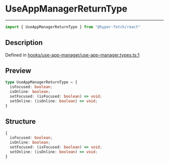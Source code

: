 

# UseAppManagerReturnType

<div class="api-docs__separator" data-reactroot="">

---

</div><div class="api-docs__import" data-reactroot="">

```ts
import { UseAppManagerReturnType } from "@hyper-fetch/react"
```

</div><div class="api-docs__section">

## Description

</div><div class="api-docs__description"><span class="api-docs__do-not-parse">



</span></div><p class="api-docs__definition">

Defined in [hooks/use-app-manager/use-app-manager.types.ts:1](https://github.com/BetterTyped/hyper-fetch/blob/3f01c37e/packages/react/src/hooks/use-app-manager/use-app-manager.types.ts#L1)

</p><div class="api-docs__section">

## Preview

</div><div class="api-docs__preview type">

```ts
type UseAppManagerReturnType = {
  isFocused: boolean; 
  isOnline: boolean; 
  setFocused: (isFocused: boolean) => void; 
  setOnline: (isOnline: boolean) => void; 
}
```

</div><div class="api-docs__section">

## Structure

</div><div class="api-docs__returns">

```ts
{
  isFocused: boolean;
  isOnline: boolean;
  setFocused: (isFocused: boolean) => void;
  setOnline: (isOnline: boolean) => void;
}
```

</div>